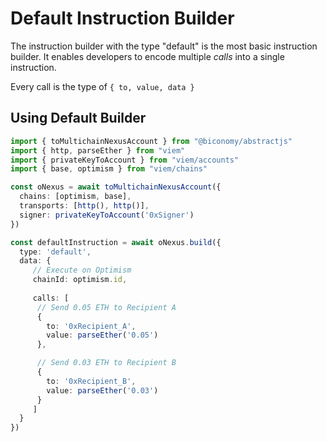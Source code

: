 # Default Instruction Builder
The instruction builder with the type "default" is the most basic instruction
builder. It enables developers to encode multiple _calls_ into a single instruction.

Every call is the type of `{ to, value, data }`

## Using Default Builder 

```ts
import { toMultichainNexusAccount } from "@biconomy/abstractjs"
import { http, parseEther } from "viem"
import { privateKeyToAccount } from "viem/accounts"
import { base, optimism } from "viem/chains"

const oNexus = await toMultichainNexusAccount({
  chains: [optimism, base],
  transports: [http(), http()],
  signer: privateKeyToAccount('0xSigner')
})

const defaultInstruction = await oNexus.build({
  type: 'default',
  data: {
     // Execute on Optimism
     chainId: optimism.id,
     
     calls: [
      // Send 0.05 ETH to Recipient A
      {
        to: '0xRecipient_A',
        value: parseEther('0.05')
      },

      // Send 0.03 ETH to Recipient B
      {
        to: '0xRecipient_B',
        value: parseEther('0.03')
      }
     ]
  }
})
```